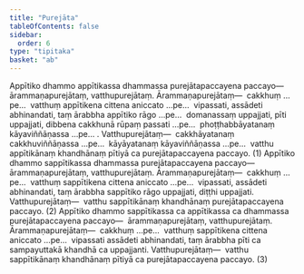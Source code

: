 ```yaml
---
title: "Purejāta"
tableOfContents: false
sidebar:
  order: 6
type: "tipitaka"
basket: "ab"
---
```



<DynamicBreadcrumb />

<Division number="161">

<Paragraph number="4427">
Appītiko dhammo appītikassa dhammassa purejātapaccayena paccayo—  ārammaṇapurejātaṃ, vatthupurejātaṃ. <Emphasis>Ārammaṇapurejātaṃ</Emphasis>—  cakkhuṃ …pe…  vatthuṃ appītikena cittena aniccato …pe…  vipassati, assādeti abhinandati, taṃ ārabbha appītiko rāgo …pe…  domanassaṃ uppajjati, pīti uppajjati, dibbena cakkhunā rūpaṃ passati …pe…  phoṭṭhabbāyatanaṃ kāyaviññāṇassa …pe… . <Emphasis>Vatthupurejātaṃ</Emphasis>—  cakkhāyatanaṃ cakkhuviññāṇassa …pe…  kāyāyatanaṃ kāyaviññāṇassa …pe…  vatthu appītikānaṃ khandhānaṃ pītiyā ca purejātapaccayena paccayo. (1)
</Paragraph>

<Paragraph number="4428">
Appītiko dhammo sappītikassa dhammassa purejātapaccayena paccayo—  ārammaṇapurejātaṃ, vatthupurejātaṃ. <Emphasis>Ārammaṇapurejātaṃ</Emphasis>—  cakkhuṃ …pe…  vatthuṃ sappītikena cittena aniccato …pe…  vipassati, assādeti abhinandati, taṃ ārabbha sappītiko rāgo uppajjati, diṭṭhi uppajjati. <Emphasis>Vatthupurejātaṃ</Emphasis>—  vatthu sappītikānaṃ khandhānaṃ purejātapaccayena paccayo. (2)
</Paragraph>

<Paragraph number="4429">
Appītiko dhammo sappītikassa ca appītikassa ca dhammassa purejātapaccayena paccayo—  ārammaṇapurejātaṃ, vatthupurejātaṃ. <Emphasis>Ārammaṇapurejātaṃ</Emphasis>—  cakkhuṃ …pe…  vatthuṃ sappītikena cittena aniccato …pe…  vipassati assādeti abhinandati, taṃ ārabbha pīti ca sampayuttakā khandhā ca uppajjanti. <Emphasis>Vatthupurejātaṃ</Emphasis>—  vatthu sappītikānaṃ khandhānaṃ pītiyā ca purejātapaccayena paccayo. (3)
</Paragraph>
</Division>